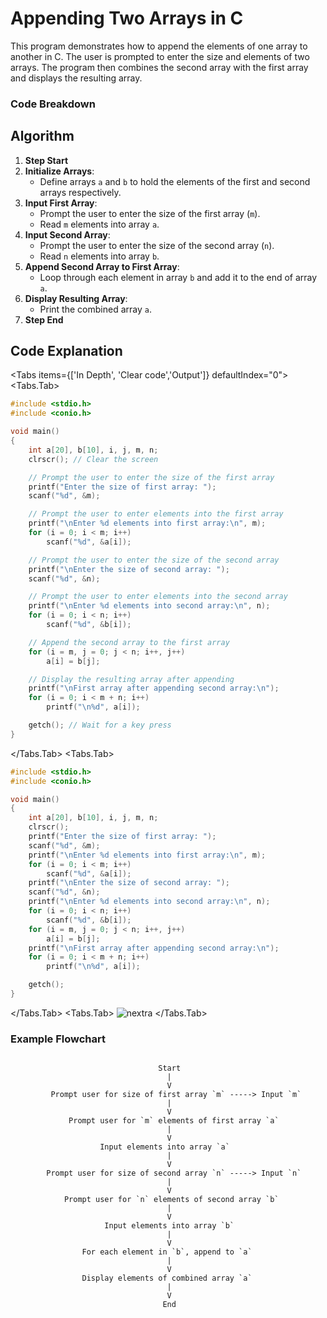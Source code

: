 
# Appending Two Arrays in C

This program demonstrates how to append the elements of one array to another in C. The user is prompted to enter the size and elements of two arrays. The program then combines the second array with the first array and displays the resulting array.


### Code Breakdown

## Algorithm

1. **Step Start**
2. **Initialize Arrays**:
   - Define arrays `a` and `b` to hold the elements of the first and second arrays respectively.
3. **Input First Array**:
   - Prompt the user to enter the size of the first array (`m`).
   - Read `m` elements into array `a`.
4. **Input Second Array**:
   - Prompt the user to enter the size of the second array (`n`).
   - Read `n` elements into array `b`.
5. **Append Second Array to First Array**:
   - Loop through each element in array `b` and add it to the end of array `a`.
6. **Display Resulting Array**:
   - Print the combined array `a`.
7. **Step End**


## Code Explanation

<Tabs items={['In Depth', 'Clear code','Output']} defaultIndex="0">
  <Tabs.Tab>
```c filename="Detailed" copy showLineNumbers
#include <stdio.h>
#include <conio.h>

void main()
{
    int a[20], b[10], i, j, m, n;
    clrscr(); // Clear the screen

    // Prompt the user to enter the size of the first array
    printf("Enter the size of first array: ");
    scanf("%d", &m);

    // Prompt the user to enter elements into the first array
    printf("\nEnter %d elements into first array:\n", m);
    for (i = 0; i < m; i++)
        scanf("%d", &a[i]);

    // Prompt the user to enter the size of the second array
    printf("\nEnter the size of second array: ");
    scanf("%d", &n);

    // Prompt the user to enter elements into the second array
    printf("\nEnter %d elements into second array:\n", n);
    for (i = 0; i < n; i++)
        scanf("%d", &b[i]);

    // Append the second array to the first array
    for (i = m, j = 0; j < n; i++, j++)
        a[i] = b[j];

    // Display the resulting array after appending
    printf("\nFirst array after appending second array:\n");
    for (i = 0; i < m + n; i++)
        printf("\n%d", a[i]);

    getch(); // Wait for a key press
}

```
</Tabs.Tab>
<Tabs.Tab>
``` c filename="plain" copy showLineNumbers
#include <stdio.h>
#include <conio.h>

void main()
{
    int a[20], b[10], i, j, m, n;
    clrscr();
    printf("Enter the size of first array: ");
    scanf("%d", &m);
    printf("\nEnter %d elements into first array:\n", m);
    for (i = 0; i < m; i++)
        scanf("%d", &a[i]);
    printf("\nEnter the size of second array: ");
    scanf("%d", &n);
    printf("\nEnter %d elements into second array:\n", n);
    for (i = 0; i < n; i++)
        scanf("%d", &b[i]);
    for (i = m, j = 0; j < n; i++, j++)
        a[i] = b[j];
    printf("\nFirst array after appending second array:\n");
    for (i = 0; i < m + n; i++)
        printf("\n%d", a[i]);

    getch();
}

```
</Tabs.Tab>
<Tabs.Tab>
  ![nextra](../Images/o14.jpg)
</Tabs.Tab>
</Tabs>

### Example Flowchart

```plaintext

                                 Start
                                   |
                                   V
         Prompt user for size of first array `m` -----> Input `m`
                                   |
                                   V
             Prompt user for `m` elements of first array `a`
                                   |
                                   V
                    Input elements into array `a`
                                   |
                                   V
        Prompt user for size of second array `n` -----> Input `n`
                                   |
                                   V
            Prompt user for `n` elements of second array `b`
                                   |
                                   V
                     Input elements into array `b`
                                   |
                                   V
                For each element in `b`, append to `a`
                                   |
                                   V
                Display elements of combined array `a`
                                   |
                                   V
                                  End

```